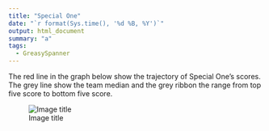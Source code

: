 ```yaml
---
title: "Special One"
date: "`r format(Sys.time(), '%d %B, %Y')`"
output: html_document
summary: "a"
tags:
  - GreasySpanner
---
```


The red line in the graph below show the trajectory of Special One's scores. The grey line show the team median and the grey ribbon the range from top five score to bottom five score.

![Image title](SpecialOne.jpg)
